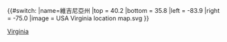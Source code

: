 {{#switch:{{{1}}}
|name=維吉尼亞州
|top = 40.2
|bottom = 35.8
|left = -83.9
|right = -75.0
|image = USA Virginia location map.svg
}}<noinclude>{{Location map/Info}}
{{Documentation}}
[[Category:美國地理位置圖模板|Virginia]]
</noinclude>